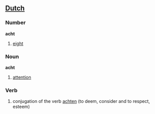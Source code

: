 ==[[Dutch]]==
===Number===
'''acht'''
#[[eight]]

===Noun===
'''acht'''
#[[attention]]

===Verb===
#conjugation of the verb [[achten]] (to deem, consider and to respect, esteem)